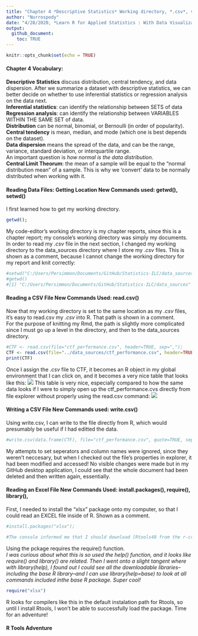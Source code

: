 ```yaml
---
title: "Chapter 4 *Descriptive Statistics* Working directory, *.csv*, vocabulary"
author: "Nurrospody"
date: "4/28/2020, *Learn R for Applied Statistics : With Data Visualizations, Regressions, and Statistics*"
output:
  github_document:
    toc: TRUE
---
```


```r
knitr::opts_chunk$set(echo = TRUE)
```

#### Chapter 4 Vocabulary:
**Descriptive Statistics** discuss distribution, central tendency, and data dispersion.  After we summarize a dataset with descriptive statistics, we can better decide on whether to use inferential statistics or regression analysis on the data next.  
**Inferential statistics**: can identify the relationship between SETS of data  
**Regression analysis**: can identify the relationship between VARIABLES WITHIN THE SAME SET of data.  
**Distribution** can be normal, binomial, or Bernoulli (in order of popularity).  
**Central tendency** is mean, median, and mode (which one is best depends on the dataset).  
**Data dispersion** means the spread of the data, and can be the range, variance, standard deviation, or interquartile range.  
An important question is *how normal is the data distribution*.  
**Central Limit Theorum**: the mean of a sample will be equal to the "normal distribution mean" of a sample.  This is why we 'convert' data to be normally distributed when working with it.  

#### Reading Data Files: Getting Location **New Commands used: getwd(), setwd()** 
I first learned how to get my working directory.  
```r
getwd();
```
My code-editor's working directory is my chapter reports, since this is a chapter report; my console's working directory was simply my documents.  
In order to read my *.csv* file in the next section, I changed my working directory to the data_sources directory where I store my *.csv* files.  This is shown as a comment, because I cannot change the working directory for my report and knit correctly:
```r
#setwd("C:/Users/Persimmon/Documents/GitHub/Statistics-ILC/data_sources"); 
#getwd()
#[1] "C:/Users/Persimmon/Documents/GitHub/Statistics-ILC/data_sources"
```

#### Reading a CSV File **New Commands Used: read.csv()**  
Now that my working directory is set to the same location as my *.csv* files, it's easy to read.csv my *.csv* into R.  That path is shown in a comment.  
For the purpose of knitting my Rmd, the path is slightly more complicated since I must go up a level in the directory, and then to the data_sources directory.
```r
#CTF <- read.csv(file="ctf_performance.csv", header=TRUE, sep=",");
CTF <- read.csv(file="../data_sources/ctf_performance.csv", header=TRUE, sep=",");
print(CTF)
```
Once I assign the *.csv* file to CTF, it becomes an R object in my global environment that I can click on, and it becomes a very nice table that looks like this:
![](../data_sources/ctf1.png)
This table is very nice, especially compared to how the same data looks if I were to simply open up the ctf_performance.cvs directly from file explorer without properly using the read.csv command:
![](../data_sources/ctf2.png)

#### Writing a CSV File **New Commands used: write.csv()**
Using write.csv, I can write to the file directly from R, which would presumably be useful if I had editted the data.
```r
#write.csv(data.frame(CTF), file="ctf_performance.csv", quote=TRUE, sep=",", row.names=TRUE, col.names=TRUE);
```
My attempts to set seperators and column names were ignored, since they weren't neccesary, but when I checked out the file's properties in explorer, it had been modified and accessed!  No visible changes were made but in my GitHub desktop application, I could see that the whole document had been deleted and then written again, essentially.  

#### Reading an Excel File **New Commands Used: install.packages(), require(), library(),**
First, I needed to install the "xlsx" package onto my computer, so that I could read an EXCEL file inside of R.  Shown as a comment.
```r
#install.packages("xlsx");

#The console informed me that I should download [Rtools40 from the r-cran website](https://cran.rstudio.com/bin/windows/Rtools/) to build an R package.
```

Using the pckage requires the require() function.  
*I was curious about what this is so used the help() function, and it looks like require() and library() are related.  Then I went onto a slight tangent where with library(help), I found out I could see all the downloadable libraries--including the base R library--and I can use library(help=base) to look at all commands included inthe base R package.  Super cool!*
```r
require("xlsx")
```
R looks for compilers like this in the default instalation path for Rtools, so until I install Rtools, I won't be able to successfully load the package.  Time for an adventure!

#### R Tools Adventure